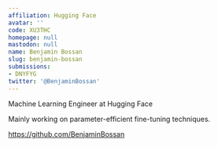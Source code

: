 ```yaml
---
affiliation: Hugging Face
avatar: ''
code: XU3THC
homepage: null
mastodon: null
name: Benjamin Bossan
slug: benjamin-bossan
submissions:
- DNYFYG
twitter: '@BenjaminBossan'
---
```


Machine Learning Engineer at Hugging Face

Mainly working on parameter-efficient fine-tuning techniques.

https://github.com/BenjaminBossan

